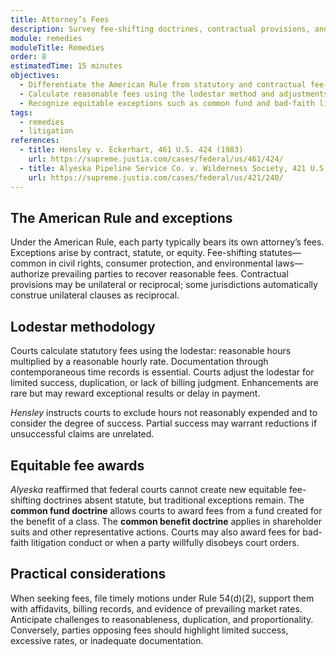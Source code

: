 ```yaml
---
title: Attorney’s Fees
description: Survey fee-shifting doctrines, contractual provisions, and equitable bases for awarding attorney’s fees.
module: remedies
moduleTitle: Remedies
order: 8
estimatedTime: 15 minutes
objectives:
  - Differentiate the American Rule from statutory and contractual fee-shifting.
  - Calculate reasonable fees using the lodestar method and adjustments.
  - Recognize equitable exceptions such as common fund and bad-faith litigation.
tags:
  - remedies
  - litigation
references:
  - title: Hensley v. Eckerhart, 461 U.S. 424 (1983)
    url: https://supreme.justia.com/cases/federal/us/461/424/
  - title: Alyeska Pipeline Service Co. v. Wilderness Society, 421 U.S. 240 (1975)
    url: https://supreme.justia.com/cases/federal/us/421/240/
---
```

## The American Rule and exceptions

Under the American Rule, each party typically bears its own attorney’s fees. Exceptions arise by contract, statute, or equity. Fee-shifting statutes—common in civil rights, consumer protection, and environmental laws—authorize prevailing parties to recover reasonable fees. Contractual provisions may be unilateral or reciprocal; some jurisdictions automatically construe unilateral clauses as reciprocal.

## Lodestar methodology

Courts calculate statutory fees using the lodestar: reasonable hours multiplied by a reasonable hourly rate. Documentation through contemporaneous time records is essential. Courts adjust the lodestar for limited success, duplication, or lack of billing judgment. Enhancements are rare but may reward exceptional results or delay in payment.

*Hensley* instructs courts to exclude hours not reasonably expended and to consider the degree of success. Partial success may warrant reductions if unsuccessful claims are unrelated.

## Equitable fee awards

*Alyeska* reaffirmed that federal courts cannot create new equitable fee-shifting doctrines absent statute, but traditional exceptions remain. The **common fund doctrine** allows courts to award fees from a fund created for the benefit of a class. The **common benefit doctrine** applies in shareholder suits and other representative actions. Courts may also award fees for bad-faith litigation conduct or when a party willfully disobeys court orders.

## Practical considerations

When seeking fees, file timely motions under Rule 54(d)(2), support them with affidavits, billing records, and evidence of prevailing market rates. Anticipate challenges to reasonableness, duplication, and proportionality. Conversely, parties opposing fees should highlight limited success, excessive rates, or inadequate documentation.
